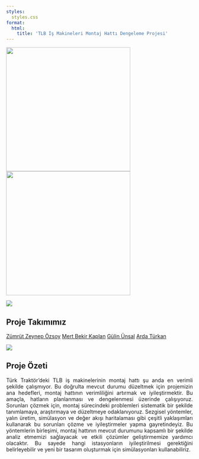 ```yaml
---
styles:
  styles.css
format:
  html:
    title: 'TLB İş Makineleri Montaj Hattı Dengeleme Projesi'
---
```


![](giphy6.gif){width="335"} ![](giphy5.gif){width="335"}

![](1.jpg){fig-align="center"}

## Proje Takımımız

[Zümrüt Zeynep Özsoy](https://www.linkedin.com/in/z%C3%BCmr%C3%BCt-zeynep-%C3%B6zsoy-6b2481206/){.download-button} [Mert Bekir Kaplan](https://www.linkedin.com/in/mertbekir-kaplan/){.download-button} [Gülin Ünsal](https://www.linkedin.com/in/g%C3%BClin-%C3%BCnsal-8418581b8/){.download-button} [Arda Türkan](https://www.linkedin.com/in/ardaturkan/){.download-button}

![](2.jpg){fig-align="center"}

## Proje Özeti

::: {style="text-align: justify;"}
Türk Traktör'deki TLB iş makinelerinin montaj hattı şu anda en verimli şekilde çalışmıyor. Bu doğrulta mevcut durumu düzeltmek için projemizin ana hedefleri, montaj hattının verimliliğini artırmak ve iyileştirmektir. Bu amaçla, hatların planlanması ve dengelenmesi üzerinde çalışıyoruz. Sorunları çözmek için, montaj sürecindeki problemleri sistematik bir şekilde tanımlamaya, araştırmaya ve düzeltmeye odaklanıyoruz. Sezgisel yöntemler, yalın üretim, simülasyon ve değer akışı haritalaması gibi çeşitli yaklaşımları kullanarak bu sorunları çözme ve iyileştirmeler yapma gayretindeyiz. Bu yöntemlerin birleşimi, montaj hattının mevcut durumunu kapsamlı bir şekilde analiz etmemizi sağlayacak ve etkili çözümler geliştirmemize yardımcı olacaktır. Bu sayede hangi istasyonların iyileştirilmesi gerektiğini belirleyebilir ve yeni bir tasarım oluşturmak için simülasyonları kullanabiliriz.
:::
